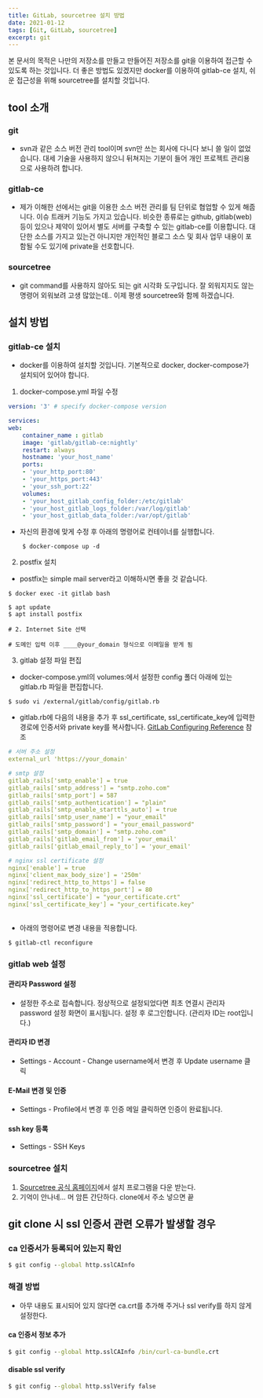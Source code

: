 ```yaml
---
title: GitLab, sourcetree 설치 방법
date: 2021-01-12
tags: [Git, GitLab, sourcetree]
excerpt: git
---
```


본 문서의 목적은 나만의 저장소를 만들고 만들어진 저장소를 git을 이용하여 접근할 수 있도록 하는 것입니다. 더 좋은 방법도 있겠지만 docker를 이용하여 gitlab-ce 설치, 쉬운 접근성을 위해 sourcetree를 설치할 것입니다.

## tool 소개
### git
- svn과 같은 소스 버전 관리 tool이며 svn만 쓰는 회사에 다니다 보니 쓸 일이 없었습니다. 대세 기술을 사용하지 않으니 뒤쳐지는 기분이 들어 개인 프로젝트 관리용으로 사용하려 합니다. 

### gitlab-ce
- 제가 이해한 선에서는 git을 이용한 소스 버전 관리를 팀 단위로 협업할 수 있게 해줍니다. 이슈 트래커 기능도 가지고 있습니다. 비슷한 종류로는 github, gitlab(web) 등이 있으나 제약이 있어서 별도 서버를 구축할 수 있는 gitlab-ce를 이용합니다. 대단한 소스를 가지고 있는건 아니지만 개인적인 블로그 소스 및 회사 업무 내용이 포함될 수도 있기에 private을 선호합니다.  

### sourcetree
- git command를 사용하지 않아도 되는 git 시각화 도구입니다. 잘 외워지지도 않는 명령어 외워보려 고생 많았는데.. 이제 평생 sourcetree와 함께 하겠습니다.

## 설치 방법
### gitlab-ce 설치
- docker를 이용하여 설치할 것입니다. 기본적으로 docker, docker-compose가 설치되어 있어야 합니다.
1. docker-compose.yml 파일 수정

``` yml
version: '3' # specify docker-compose version

services:
web:
    container_name : gitlab
    image: 'gitlab/gitlab-ce:nightly'
    restart: always
    hostname: 'your_host_name'
    ports:
    - 'your_http_port:80'
    - 'your_https_port:443'
    - 'your_ssh_port:22'
    volumes:
    - 'your_host_gitlab_config_folder:/etc/gitlab'
    - 'your_host_gitlab_logs_folder:/var/log/gitlab'
    - 'your_host_gitlab_data_folder:/var/opt/gitlab'

```

- 자신의 환경에 맞게 수정 후 아래의 명령어로 컨테이너를 실행합니다.

``` shell
    $ docker-compose up -d
```

2. postfix 설치
- postfix는 simple mail server라고 이해하시면 좋을 것 같습니다.

``` shell
$ docker exec -it gitlab bash
        
$ apt update
$ apt install postfix

# 2. Internet Site 선택

# 도메인 입력 이후 ____@your_domain 형식으로 이메일을 받게 됨

```

3. gitlab 설정 파일 편집
- docker-compose.yml의 volumes:에서 설정한 config 폴더 아래에 있는 gitlab.rb 파일을 편집합니다.

``` shell
$ sudo vi /external/gitlab/config/gitlab.rb

```

- gitlab.rb에 다음의 내용을 추가 후 ssl_certificate, ssl_certificate_key에 입력한 경로에 인증서와 private key를 복사합니다. [GitLab Configuring Reference](https://docs.gitlab.com/omnibus/settings/README.html) 참조

``` yml
# 서버 주소 설정
external_url 'https://your_domain'

# smtp 설정
gitlab_rails['smtp_enable'] = true
gitlab_rails['smtp_address'] = "smtp.zoho.com"
gitlab_rails['smtp_port'] = 587
gitlab_rails['smtp_authentication'] = "plain"
gitlab_rails['smtp_enable_starttls_auto'] = true
gitlab_rails['smtp_user_name'] = "your_email"
gitlab_rails['smtp_password'] = "your_email_password"
gitlab_rails['smtp_domain'] = "smtp.zoho.com"
gitlab_rails['gitlab_email_from'] = 'your_email'
gitlab_rails['gitlab_email_reply_to'] = 'your_email'

# nginx ssl certificate 설정
nginx['enable'] = true
nginx['client_max_body_size'] = '250m'
nginx['redirect_http_to_https'] = false
nginx['redirect_http_to_https_port'] = 80
nginx['ssl_certificate'] = "your_certificate.crt"
nginx['ssl_certificate_key'] = "your_certificate.key"
        
```

- 아래의 명령어로 변경 내용을 적용합니다.

``` shell
$ gitlab-ctl reconfigure

```
        
### gitlab web 설정
#### 관리자 Password 설정
- 설정한 주소로 접속합니다. 정상적으로 설정되었다면 최초 연결시 관리자 password 설정 화면이 표시됩니다. 설정 후 로그인합니다. (관리자 ID는 root입니다.)
#### 관리자 ID 변경
- Settings - Account - Change username에서 변경 후 Update username 클릭
#### E-Mail 변경 및 인증
- Settings - Profile에서 변경 후 인증 메일 클릭하면 인증이 완료됩니다. 
#### ssh key 등록 
- Settings - SSH Keys

### sourcetree 설치
1. [Sourcetree 공식 홈페이지](https://www.sourcetreeapp.com/)에서 설치 프로그램을 다운 받는다. 
2. 기억이 안나네... 머 암튼 간단하다. clone에서 주소 넣으면 끝


## git clone 시 ssl 인증서 관련 오류가 발생할 경우

### ca 인증서가 등록되어 있는지 확인

```cmd
$ git config --global http.sslCAInfo

```

### 해결 방법
- 아무 내용도 표시되어 있지 않다면 ca.crt를 추가해 주거나 ssl verify를 하지 않게 설정한다.

#### ca 인증서 정보 추가

```cmd
$ git config --global http.sslCAInfo /bin/curl-ca-bundle.crt

```

#### disable ssl verify 
```cmd
$ git config --global http.sslVerify false
    
```